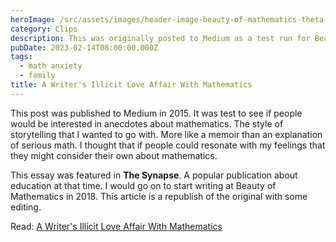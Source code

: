 ```yaml
---
heroImage: /src/assets/images/header-image-beauty-of-mathematics-theta.jpg
category: Clips
description: This was originally posted to Medium as a test run for Beauty of Mathematics.
pubDate: 2023-02-14T08:00:00.000Z
tags:
  - math anxiety
  - family
title: A Writer's Illicit Love Affair With Mathematics
---
```


This post was published to Medium in 2015. It was test to see if people would be interested in anecdotes about mathematics. The style of storytelling that I wanted to go with. More like a memoir than an explanation of serious math. I thought that if people could resonate with my feelings that they might consider their own about mathematics.

This essay was featured in **The Synapse**. A popular publication about education at that time. I would go on to start writing at Beauty of Mathematics in 2018. This article is a republish of the original with some editing.

Read: [A Writer's Illicit Love Affair With Mathematics](https://beautyofmathematics.com/a-writers-illicit-love-affair-with-mathematics/ 'Post from my personal blog about mathematics')

